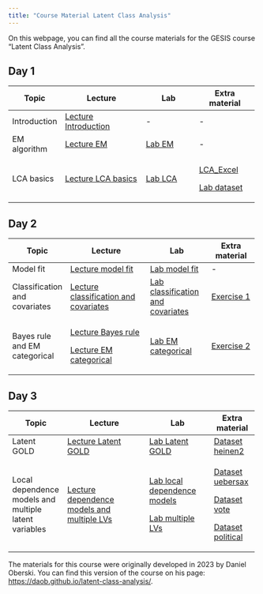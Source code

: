 ```yaml
---
title: "Course Material Latent Class Analysis"
---
```


On this webpage, you can find all the course materials for the GESIS course "Latent Class Analysis".

## Day 1

+--------------+-------------------------------------------------------------------+-----------------------------------------------+-----------------------------------------------+
| Topic        | Lecture                                                           | Lab                                           | Extra material                                |
+==============+===================================================================+===============================================+===============================================+
| Introduction | [Lecture Introduction](Lectures/Day_1/1_Lecture_introduction.pdf) | \-                                            | \-                                            |
+--------------+-------------------------------------------------------------------+-----------------------------------------------+-----------------------------------------------+
| EM algorithm | [Lecture EM](/Lectures/Day_1/2_Lecture_LPA_EM.pdf)                | [Lab EM](/Labs/Day_1/Lab_EM/3_Lab_EM.qmd)     | \-                                            |
+--------------+-------------------------------------------------------------------+-----------------------------------------------+-----------------------------------------------+
| LCA basics   | [Lecture LCA basics](/Lectures/Day_1/3_Lecture_LCA.pdf)           | [Lab LCA](/Labs/Day_1/Lab_LCA/5_Exercise.qmd) | [LCA_Excel](/Extra/Day_1/antirel2.xlsx)       |
|              |                                                                   |                                               |                                               |
|              |                                                                   |                                               | [Lab dataset](/Extra/Day_1/antireli_data.csv) |
+--------------+-------------------------------------------------------------------+-----------------------------------------------+-----------------------------------------------+

## Day 2

+-------------------------------+--------------------------------------------------------------------------------------------------+------------------------------------------------------------------+------------------------------------------------------+
| Topic                         | Lecture                                                                                          | Lab                                                              | Extra material                                       |
+===============================+==================================================================================================+==================================================================+======================================================+
| Model fit                     | [Lecture model fit](/Lectures/Day_2/1_Lecture_model_fit.pdf)                                     | [Lab model fit](/Labs/Day_2/Lab_1/2_Lab.qmd)                     | \-                                                   |
+-------------------------------+--------------------------------------------------------------------------------------------------+------------------------------------------------------------------+------------------------------------------------------+
| Classification and covariates | [Lecture classification and covariates](/Lectures/Day_2/2_Lecture_classification_covariates.pdf) | [Lab classification and covariates](/Labs/Day_2/Lab_2/4_Lab.qmd) | [Exercise 1](/Extra/Day_2/Exercise_1/5_Exercise.qmd) |
+-------------------------------+--------------------------------------------------------------------------------------------------+------------------------------------------------------------------+------------------------------------------------------+
| Bayes rule and EM categorical | [Lecture Bayes rule](/Lectures/Day_2/3_Lecture_bayes_rule.pdf)                                   | [Lab EM categorical](/Labs/Day_2/Lab_3/8_Lab.qmd)                | [Exercise 2](/Extra/Day_2/Exercise_2/9_Exercise.qmd) |
|                               |                                                                                                  |                                                                  |                                                      |
|                               | [Lecture EM categorical](/Lectures/Day_2/4_Lecture_EM_categorical.pdf)                           |                                                                  |                                                      |
+-------------------------------+--------------------------------------------------------------------------------------------------+------------------------------------------------------------------+------------------------------------------------------+

## Day 3

+-------------------------------------------------------+-----------------------------------------------------------------------------------------+---------------------------------------------------------------------+-------------------------------------------------+
| Topic                                                 | Lecture                                                                                 | Lab                                                                 | Extra material                                  |
+=======================================================+=========================================================================================+=====================================================================+=================================================+
| Latent GOLD                                           | [Lecture Latent GOLD](/Lectures/Day_3/1_Lecture_LG.pdf)                                 | [Lab Latent GOLD](/Labs/Day_3/Lab1/2_LAB_introLG.qmd)               | [Dataset heinen2](/Extra/Day_3/heinen2.sav)     |
+-------------------------------------------------------+-----------------------------------------------------------------------------------------+---------------------------------------------------------------------+-------------------------------------------------+
| Local dependence models and multiple latent variables | [Lecture dependence models and multiple LVs](/Lectures/Day_3/2_Lecture_extensions1.pdf) | [Lab local dependence models](Labs/Day_3/Lab2/4_Lab_dependency.qmd) | [Dataset uebersax](/Extra/Day_3/uebersax.tab)   |
|                                                       |                                                                                         |                                                                     |                                                 |
|                                                       |                                                                                         | [Lab multiple LVs](/Labs/Day_3/Lab2/4_Lab_multiple.qmd)             | [Dataset vote](/Extra/Day_3/vote.dat)           |
|                                                       |                                                                                         |                                                                     |                                                 |
|                                                       |                                                                                         |                                                                     | [Dataset political](/Extra/Day_3/political.sav) |
+-------------------------------------------------------+-----------------------------------------------------------------------------------------+---------------------------------------------------------------------+-------------------------------------------------+

The materials for this course were originally developed in 2023 by Daniel Oberski. You can find this version of the course on his page: <https://daob.github.io/latent-class-analysis/>.
